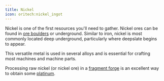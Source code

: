 ```yaml
---
title: Nickel
icon: oritech:nickel_ingot
---
```


Nickel is one of the first resources you'll need to gather. Nickel ores can be found in [ore boulders](../resources/ore_boulder) or underground.
Similar to iron, nickel is most commonly located deep underground, particularly where deepslate begins to appear.

This versatile metal is used in several alloys and is essential for crafting most machines and machine parts.

Processing raw nickel (or nickel ore) in a [fragment forge](../processing/fragment_forge) is an
excellent way to obtain some [platinum](../resources/platinum).
